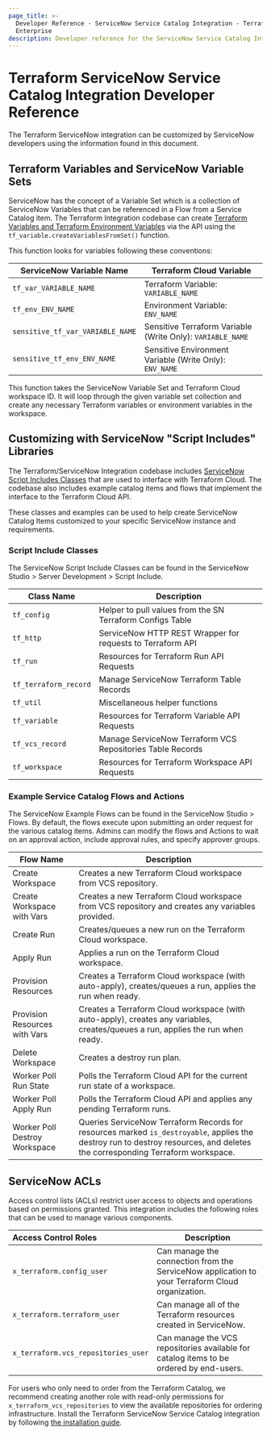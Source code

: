 ```yaml
---
page_title: >-
  Developer Reference - ServiceNow Service Catalog Integration - Terraform
  Enterprise
description: Developer reference for the ServiceNow Service Catalog Integration.
---
```


# Terraform ServiceNow Service Catalog Integration Developer Reference

The Terraform ServiceNow integration can be customized by ServiceNow developers
using the information found in this document.

## Terraform Variables and ServiceNow Variable Sets

ServiceNow has the concept of a Variable Set which is a collection of ServiceNow
Variables that can be referenced in a Flow from a Service Catalog item. The
Terraform Integration codebase can create [Terraform Variables and Terraform
Environment Variables](/enterprise/workspaces/variables) via the API using the
`tf_variable.createVariablesFromSet()` function.

This function looks for variables following these conventions:

| ServiceNow Variable Name         | Terraform Cloud Variable                                   |
| -------------------------------- | ---------------------------------------------------------- |
| `tf_var_VARIABLE_NAME`           | Terraform Variable: `VARIABLE_NAME`                        |
| `tf_env_ENV_NAME`                | Environment Variable: `ENV_NAME`                           |
| `sensitive_tf_var_VARIABLE_NAME` | Sensitive Terraform Variable (Write Only): `VARIABLE_NAME` |
| `sensitive_tf_env_ENV_NAME`      | Sensitive Environment Variable (Write Only): `ENV_NAME`    |

This function takes the ServiceNow Variable Set and Terraform Cloud workspace
ID. It will loop through the given variable set collection and create any
necessary Terraform variables or environment variables in the workspace.

## Customizing with ServiceNow "Script Includes" Libraries

The Terraform/ServiceNow Integration codebase includes [ServiceNow Script
Includes
Classes](https://docs.servicenow.com/bundle/madrid-application-development/page/script/server-scripting/concept/c_ScriptIncludes.html)
that are used to interface with Terraform Cloud. The codebase also includes
example catalog items and flows that implement the interface to the Terraform
Cloud API.

These classes and examples can be used to help create ServiceNow Catalog Items
customized to your specific ServiceNow instance and requirements.

### Script Include Classes

The ServiceNow Script Include Classes can be found in the ServiceNow Studio >
Server Development > Script Include.

| Class Name            | Description                                                |
| --------------------- | ---------------------------------------------------------- |
| `tf_config`           | Helper to pull values from the SN Terraform Configs Table  |
| `tf_http`             | ServiceNow HTTP REST Wrapper for requests to Terraform API |
| `tf_run`              | Resources for Terraform Run API Requests                   |
| `tf_terraform_record` | Manage ServiceNow Terraform Table Records                  |
| `tf_util`             | Miscellaneous helper functions                             |
| `tf_variable`         | Resources for Terraform Variable API Requests              |
| `tf_vcs_record`       | Manage ServiceNow Terraform VCS Repositories Table Records |
| `tf_workspace`        | Resources for Terraform Workspace API Requests             |

### Example Service Catalog Flows and Actions

The ServiceNow Example Flows can be found in the ServiceNow Studio > Flows. By
default, the flows execute upon submitting an order request for the various
catalog items. Admins can modify the flows and Actions to wait on an approval
action, include approval rules, and specify approver groups.

| Flow Name                     | Description                                                                                                                                                                  |
| ----------------------------- | ---------------------------------------------------------------------------------------------------------------------------------------------------------------------------- |
| Create Workspace              | Creates a new Terraform Cloud workspace from VCS repository.                                                                                                                 |
| Create Workspace with Vars    | Creates a new Terraform Cloud workspace from VCS repository and creates any variables provided.                                                                              |
| Create Run                    | Creates/queues a new run on the Terraform Cloud workspace.                                                                                                                   |
| Apply Run                     | Applies a run on the Terraform Cloud workspace.                                                                                                                              |
| Provision Resources           | Creates a Terraform Cloud workspace (with auto-apply), creates/queues a run, applies the run when ready.                                                                     |
| Provision Resources with Vars | Creates a Terraform Cloud workspace (with auto-apply), creates any variables, creates/queues a run, applies the run when ready.                                              |
| Delete Workspace              | Creates a destroy run plan.                                                                                                                                                  |
| Worker Poll Run State         | Polls the Terraform Cloud API for the current run state of a workspace.                                                                                                      |
| Worker Poll Apply Run         | Polls the Terraform Cloud API and applies any pending Terraform runs.                                                                                                        |
| Worker Poll Destroy Workspace | Queries ServiceNow Terraform Records for resources marked `is_destroyable`, applies the destroy run to destroy resources, and deletes the corresponding Terraform workspace. |

## ServiceNow ACLs

Access control lists (ACLs) restrict user access to objects and operations based
on permissions granted. This integration includes the following roles that can
be used to manage various components.

| Access Control Roles                | Description                                                                                     |
| :---------------------------------- | ----------------------------------------------------------------------------------------------- |
| `x_terraform.config_user`           | Can manage the connection from the ServiceNow application to your Terraform Cloud organization. |
| `x_terraform.terraform_user`        | Can manage all of the Terraform resources created in ServiceNow.                                |
| `x_terraform.vcs_repositories_user` | Can manage the VCS repositories available for catalog items to be ordered by end-users.         |

For users who only need to order from the Terraform Catalog, we recommend
creating another role with read-only permissions for
`x_terraform_vcs_repositories` to view the available repositories for ordering
infrastructure. Install the Terraform ServiceNow Service Catalog integration by
following [the installation guide](/enterprise/integrations/service-now).

